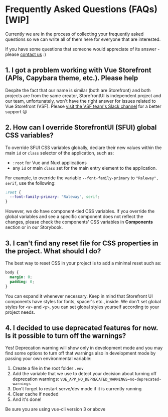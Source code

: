 
<Meta title="Getting Started/Development Guide/FAQs" />

<style>{`
  a {
    color: #018937 !important;
  }

  .alert {
    background: #efeded;
    padding: 1rem;
    margin: 0.5rem 0 1rem;
  }

  .tip {
    border-left: 5px solid #018937;
  }

	.warning {
		border-left: 5px solid #ffc107;
		background-color: #fff4d5;
	}

  .danger {
    border-left: 5px solid #c00;
		background-color: #ffe6e6;
  }

  .danger * {
    color: #4d0000;
  }
`}</style>

# Frequently Asked Questions (FAQs) [WIP]

Currently we are in the process of collecting your frequently asked questions so we can write all of them here for everyone that are interested.

If you have some questions that someone would appreciate of its answer - please [contact us](meet-the-team.md) :)

## 1. I got a problem working with Vue Storefront (APIs, Capybara theme, etc.). Please help

Despite the fact that our name is similar (both are Storefront) and both projects are from the same creator, StorefrontUI is independent project and our team, unfortunately, won't have the right answer for issues related to Vue Storefront (VSF). Please [visit the VSF team's Slack channel](https://vuestorefront.slack.com/join/shared_invite/enQtOTUwNjQyNjY5MDI0LWFmYzE4NTYxNDBhZDRlMjM5MDUzY2RiMjU0YTRjYWQ3YzdkY2YzZjZhZDZmMDUwMWQyOWRmZjQ3NDgwZGQ3NTk#/) for a better support 😉

## 2. How can I override StorefrontUI (SFUI) global CSS variables?

To override SFUI CSS variables globally, declare their new values within the main `id` or `class` selector of the application, such as:

- `:root` for Vue and Nuxt applications 
- any `id` or main `class` set for the main entry element to the application.

For example, to override the variable `--font-family-primary` to `"Raleway", serif`, use the following:

```css
:root {
  --font-family-primary: "Raleway", serif;
}
```

However, we do have component-tied CSS variables. If you override the global variables and see a specific component does not reflect the changes, please check the components' CSS variables in **Components** section or in our Storybook.

## 3. I can't find any reset file for CSS properties in the project. What should I do?

The best way to reset CSS in your project is to add a minimal reset such as:

```css
body {
  margin: 0;
  padding: 0;
}
```

You can expand it whenever necessary. Keep in mind that Storefront UI components have styles for fonts, spacer's etc., inside. We don't set global styles for `<a>` and `<p>`, you can set global styles yourself according to your project needs.

## 4. I decided to use deprecated features for now. Is it possible to turn off the warnings?

Yes! Deprecation warning will show only in development mode and you may find some options to turn off that warnings also in development mode by passing your own environmental variable:

1. Create a file in the root folder `.env`
2. Add the variable that we use to detect your decision about turning off deprecation warnings:
   `VUE_APP_NO_DEPRECATED_WARNINGS=no-deprecated-warnings`
3. Don't forget to restart serve/dev mode if it is currently running
4. Clear cache if needed
5. And it's done!

<div class="alert warning">

Be sure you are using vue-cli version 3 or above

</div>
